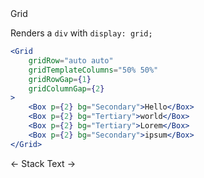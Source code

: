 <DocHeaderStack>
    <Heading as="h1">
        Grid
    </Heading>
    <RepoSourceLink repo="components" href="/Grid.tsx" />
    <EditDocsLink href="/components/grid.mdx" />
</DocHeaderStack>

Renders a `div` with `display: grid;`

```jsx
<Grid
    gridRow="auto auto"
    gridTemplateColumns="50% 50%"
    gridRowGap={1}
    gridColumnGap={2}
>
    <Box p={2} bg="Secondary">Hello</Box>
    <Box p={2} bg="Tertiary">world</Box>
    <Box p={2} bg="Tertiary">Lorem</Box>
    <Box p={2} bg="Secondary">ipsum</Box>
</Grid>
```

<DocFooterFlex>
    <DocFooterLink href="/docs/components/stack">
        &larr; Stack
    </DocFooterLink>
    <DocFooterLink href="/docs/components/text">
        Text &rarr;
    </DocFooterLink>
</DocFooterFlex>
